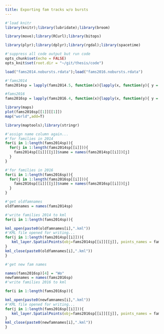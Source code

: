 ```yaml
---
title: Exporting fam tracks w/o bursts
---
```


```r
#'load knitr
library(knitr);library(lubridate);library(broom)

library(move);library(RCurl);library(bitops)

library(plyr);library(dplyr);library(rgdal);library(spacetime)

#'suppress all code output but run code
opts_chunk$set(echo = FALSE)
opts_knit$set(root.dir = "~/git/thesis/code")
```

```r
load("fams2014.nobursts.rdata");load("fams2016.nobursts.rdata")
```

```r
#'fams2014
fams2014sp = lapply(fams2014.5, function(x){lapply(x, function(y){ y = SpatialPointsDataFrame(coords = y[,c("lon","lat")], data = y, proj4string = CRS("+init=epsg:4326"))})})

#fams2016
fams2016sp = lapply(fams2016.4, function(x){lapply(x, function(y){ y = SpatialPointsDataFrame(coords = y[,c("lon","lat")], data = y, proj4string = CRS("+init=epsg:4326"))})})

```

```r
library(maps)
plot(fams2016sp[[1]][[1]])
map("world",add=T)
```

```r
library(maptools);library(stringr)

#'assign name column again...
#'for families in 2014
for(i in 1:length(fams2014sp)){
  for(j in 1:length(fams2014sp[[i]])){
    fams2014sp[[i]][[j]]$name = names(fams2014sp[[i]])[j]
  }
}

#'for families in 2016
for(i in 1:length(fams2016sp)){
  for(j in 1:length(fams2016sp[[i]])){
    fams2016sp[[i]][[j]]$name = names(fams2016sp[[i]])[j]
  }
}

#'get oldfamnames
oldfamnames = names(fams2014sp)
```

```r
#'write families 2014 to kml
for(i in 1:length(fams2014sp)){

kml_open(paste0(oldfamnames[i],".kml"))
#'KML file opened for writing...
for(j in 1:length(fams2014sp[[i]])){
   kml_layer.SpatialPoints(obj=fams2014sp[[i]][[j]], points_names = fams2014sp[[i]][[j]]$name, shape = "Circle", colour = ("Yellow"))
}
kml_close(paste0(oldfamnames[i],".kml"))
}
```

```r
#'get new fam names

names(fams2016sp)[4] = "Wo"
newfamnames = names(fams2016sp)
#'write families 2016 to kml

for(i in 1:length(fams2016sp)){

kml_open(paste0(newfamnames[i],".kml"))
#'KML file opened for writing...
for(j in 1:length(fams2016sp[[i]])){
   kml_layer.SpatialPoints(obj=fams2016sp[[i]][[j]], points_names = fams2016sp[[i]][[j]]$name, shape = "Circle", colour = ("Yellow"))
}
kml_close(paste0(newfamnames[i],".kml"))
}
```


